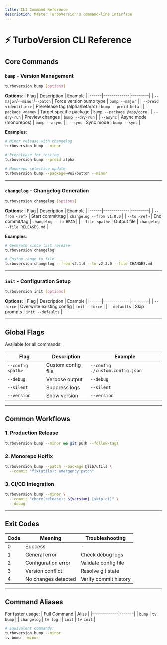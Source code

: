 ```yaml
---
title: CLI Command Reference
description: Master TurboVersion's command-line interface
---
```


# ⚡ TurboVersion CLI Reference

## Core Commands

### `bump` - Version Management
```bash
turboversion bump [options]
```
**Options**:
| Flag | Description | Example |
|------|-------------|---------|
| `--major`/`--minor`/`--patch` | Force version bump type | `bump --major` |
| `--preid <identifier>` | Prerelease tag (alpha/beta/rc) | `bump --preid beta` |
| `--package <name>` | Target specific package | `bump --package @app/core` |
| `--dry-run` | Preview changes | `bump --dry-run` |
| `--async` | Async mode (monorepos) | `bump --async` |
| `--sync` | Sync mode | `bump --sync` |

**Examples**:
```bash
# Minor release with changelog
turboversion bump --minor

# Prerelease for testing
turboversion bump --preid alpha

# Monorepo selective update
turboversion bump --package=@ui/button --minor
```

---

### `changelog` - Changelog Generation
```bash
turboversion changelog [options]
```
**Options**:
| Flag | Description | Example |
|------|-------------|---------|
| `--from <ref>` | Start commit/tag | `changelog --from v1.0.0` |
| `--to <ref>` | End commit/tag | `changelog --to HEAD` |
| `--file <path>` | Output file | `changelog --file RELEASES.md` |

**Examples**:
```bash
# Generate since last release
turboversion changelog

# Custom range to file
turboversion changelog --from v2.1.0 --to v2.3.0 --file CHANGES.md
```

---

### `init` - Configuration Setup
```bash
turboversion init [options]
```
**Options**:
| Flag | Description | Example |
|------|-------------|---------|
| `--force` | Overwrite existing config | `init --force` |
| `--defaults` | Skip prompts | `init --defaults` |

---

## Global Flags
Available for all commands:

| Flag | Description | Example |
|------|-------------|---------|
| `--config <path>` | Custom config file | `--config ./custom.config.json` |
| `--debug` | Verbose output | `--debug` |
| `--silent` | Suppress logs | `--silent` |
| `--version` | Show version | `--version` |

---

## Common Workflows

### 1. Production Release
```bash
turboversion bump --minor && git push --follow-tags
```

### 2. Monorepo Hotfix
```bash
turboversion bump --patch --package @lib/utils \
  --commit "fix(utils): emergency patch"
```

### 3. CI/CD Integration
```bash
turboversion bump --minor \
  --commit "chore(release): ${version} [skip-ci]" \
  --debug
```

---

## Exit Codes
| Code | Meaning | Troubleshooting |
|------|---------|-----------------|
| 0 | Success | - |
| 1 | General error | Check debug logs |
| 2 | Configuration error | Validate config file |
| 3 | Version conflict | Resolve git state |
| 4 | No changes detected | Verify commit history |

---

## Command Aliases
For faster usage:
| Full Command | Alias |
|-------------|-------|
| `bump` | `tv bump` |
| `changelog` | `tv log` |
| `init` | `tv init` |

```bash
# Equivalent commands:
turboversion bump --minor
tv bump --minor
```
